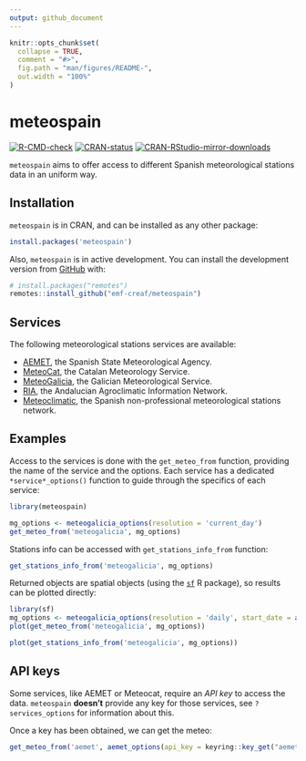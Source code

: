 ```yaml
---
output: github_document
---
```


```r
knitr::opts_chunk$set(
  collapse = TRUE,
  comment = "#>",
  fig.path = "man/figures/README-",
  out.width = "100%"
)
```

# meteospain

[![R-CMD-check](https://github.com/emf-creaf/meteospain/actions/workflows/R-CMD-check.yaml/badge.svg?branch=main)](https://github.com/emf-creaf/meteospain/actions/workflows/R-CMD-check.yaml)
[![CRAN-status](https://www.r-pkg.org/badges/version/meteospain)](https://CRAN.R-project.org/package=meteospain)
[![CRAN-RStudio-mirror-downloads](https://cranlogs.r-pkg.org/badges/last-month/meteospain?color=blue)](https://r-pkg.org/pkg/meteospain)

`meteospain` aims to offer access to different Spanish meteorological stations data in an uniform way.

## Installation

`meteospain` is in CRAN, and can be installed as any other package:

``` r
install.packages('meteospain')
```

Also, `meteospain` is in active development. You can install the development version from
[GitHub](https://github.com/) with:

``` r
# install.packages("remotes")
remotes::install_github("emf-creaf/meteospain")
```

## Services

The following meteorological stations services are available:

  - [AEMET](https://www.aemet.es/en/portada), the Spanish State Meteorological Agency.
  - [MeteoCat](https://meteo.cat), the Catalan Meteorology Service.
  - [MeteoGalicia](https://www.meteogalicia.gal/), the Galician Meteorological Service.
  - [RIA](https://www.juntadeandalucia.es/agriculturaypesca/ifapa/riaweb/web/), the Andalucian Agroclimatic
  Information Network.
  - [Meteoclimatic](https://www.meteoclimatic.net/), the Spanish non-professional meteorological stations 
  network.


## Examples

Access to the services is done with the `get_meteo_from` function, providing the name of the service and
the options.
Each service has a dedicated `*service*_options()` function to guide through the specifics of each service:

```r
library(meteospain)

mg_options <- meteogalicia_options(resolution = 'current_day')
get_meteo_from('meteogalicia', mg_options)
```

Stations info can be accessed with `get_stations_info_from` function:

```r
get_stations_info_from('meteogalicia', mg_options)
```

Returned objects are spatial objects (using the [`sf`](https://r-spatial.github.io/sf/) R package),
so results can be plotted directly:

```r
library(sf)
mg_options <- meteogalicia_options(resolution = 'daily', start_date = as.Date('2021-04-25'))
plot(get_meteo_from('meteogalicia', mg_options))

plot(get_stations_info_from('meteogalicia', mg_options))
```

## API keys

Some services, like AEMET or Meteocat, require an *API key* to access the data.
`meteospain` **doesn't** provide any key for those services, see `?services_options` for information
about this.

Once a key has been obtained, we can get the meteo:

```r
get_meteo_from('aemet', aemet_options(api_key = keyring::key_get("aemet")))
```

